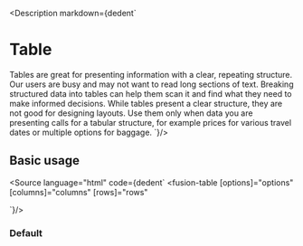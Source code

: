 
<Meta title="Components/Table/All"/>

<Description markdown={dedent`
# Table
Tables are great for presenting information with a clear, repeating structure. Our users are busy and may not want to read long sections of text. Breaking structured data into tables can help them scan it and find what they need to make informed decisions.
While tables present a clear structure, they are not good for designing layouts. Use them only when data you are presenting calls for a tabular structure, for example prices for various travel dates or multiple options for baggage.
`}/>

## Basic usage
<Source language="html"
        code={dedent`
<fusion-table
  [options]="options"
  [columns]="columns"
  [rows]="rows"
></fusion-table>
`}/>

### Default
<Canvas>
    <Story id="components-table--default"/>
</Canvas>
